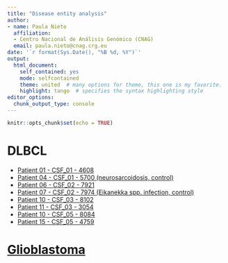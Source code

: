 ---
title: "Disease entity analysis"
author: 
- name: Paula Nieto
  affiliation: 
  - Centro Nacional de Análisis Genómico (CNAG)
  email: paula.nieto@cnag.crg.eu
date: '`r format(Sys.Date(), "%B %d, %Y")`'
output:
  html_document:
    self_contained: yes
    mode: selfcontained
    theme: united  # many options for theme, this one is my favorite.
    highlight: tango  # specifies the syntax highlighting style
editor_options:
  chunk_output_type: console
---

```{r setup, include=FALSE}
knitr::opts_chunk$set(echo = TRUE)
```

# DLBCL

* [Patient 01 - CSF_01 - 4608](DLBCL_analysis_CSF_01_4608.html)
* [Patient 04 - CSF_01 - 5700 (neurosarcoidosis, control)](DLBCL_analysis_CSF_01_5700.html)
* [Patient 06 - CSF_02 - 7921](DLBCL_analysis_CSF_02_7921.html)
* [Patient 07 - CSF_02 - 7974 (Eikanekka spp. infection, control)](DLBCL_analysis_CSF_02_7974.html)
* [Patient 10 - CSF_03 - 8102](DLBCL_analysis_CSF_03_8102.html)
* [Patient 11 - CSF_03 - 3054](DLBCL_analysis_CSF_03_3054.html)
* [Patient 10 - CSF_05 - 8084](DLBCL_analysis_CSF_05_8084.html)
* [Patient 15 - CSF_05 - 4759](DLBCL_analysis_CSF_05_4759.html)

# [Glioblastoma](Glioblastoma_integration.html)
